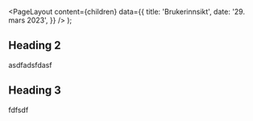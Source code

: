 
<Meta
  title='Brukerinnsikt'
  description=''
/>

  <PageLayout
    content={children}
    data={{
      title: 'Brukerinnsikt',
      date: '29. mars 2023',
    }}
  />
);

## Heading 2

asdfadsfdasf

## Heading 3

fdfsdf
